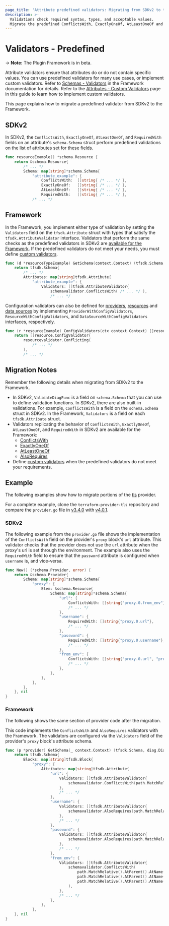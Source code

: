 ```yaml
---
page_title: 'Attribute predefined validators: Migrating from SDKv2 to the Framework'
description: >-
  Validations check required syntax, types, and acceptable values.
  Migrate the predefined ConflictsWith, ExactlyOneOf, AtLeastOneOf and RequiredWith validators to the Framework.
---
```


# Validators - Predefined

-> **Note:** The Plugin Framework is in beta.

Attribute validators ensure that attributes do or do not contain specific values. You can use predefined validators for
many use cases, or implement custom validators. Refer to [Schemas - Validators](/plugin/framework/schemas#validators) in
the Framework documentation for details. Refer to the
[Attributes - Custom Validators](/plugin/framework/migrating/attributes-blocks/validators-custom) page in this guide to learn how to
implement custom validators.

This page explains how to migrate a predefined validator from SDKv2 to the Framework.

## SDKv2

In SDKv2, the `ConflictsWith`, `ExactlyOneOf`, `AtLeastOneOf`, and `RequiredWith` fields on an attribute's
`schema.Schema` struct perform predefined validations on the list of attributes set for these fields.

```go
func resourceExample() *schema.Resource {
    return &schema.Resource{
        /* ... */
        Schema: map[string]*schema.Schema{
            "attribute_example": {
                ConflictsWith:  []string{ /* ... */ },
                ExactlyOneOf:   []string{ /* ... */ },
                AtLeastOneOf:   []string{ /* ... */ },
                RequiredWith:   []string{ /* ... */ },
            /* ... */
```
## Framework

In the Framework, you implement either type of validation by setting the `Validators` field on the `tfsdk.Attribute`
struct with types that satisfy the `tfsdk.AttributeValidator` interface. Validators that perform the same checks as the
predefined validators in SDKv2 are
[available for the Framework](https://github.com/hashicorp/terraform-plugin-framework-validators). If the predefined
validators do not meet your needs, you must define
[custom validators](/plugin/framework/migrating/validators-custom).

```go
func (d *resourceTypeExample) GetSchema(context.Context) (tfsdk.Schema, diag.Diagnostics) {
    return tfsdk.Schema{
        /* ... */
        Attributes: map[string]tfsdk.Attribute{
            "attribute_example": {
                Validators: []tfsdk.AttributeValidator{
                    schemavalidator.ConflictsWith( /* ... */ ),
                    /* ... */
```

Configuration validators can also be defined for
[providers](https://pkg.go.dev/github.com/hashicorp/terraform-plugin-framework-validators/providervalidator),
[resources](https://pkg.go.dev/github.com/hashicorp/terraform-plugin-framework-validators/resourcevalidator) and
[data sources](https://pkg.go.dev/github.com/hashicorp/terraform-plugin-framework-validators/datasourcevalidator) by
implementing `ProviderWithConfigValidators`, `ResourceWithConfigValidators`, and `DataSourceWithConfigValidators`
interfaces, respectively.

```go
func (r *resourceExample) ConfigValidators(ctx context.Context) []resource.ConfigValidator {
    return []resource.ConfigValidator{
        resourcevalidator.Conflicting(
            /* ... */
        ),
        /* ... */
```

## Migration Notes

Remember the following details when migrating from SDKv2 to the Framework.

- In SDKv2, `ValidateDiagFunc` is a field on `schema.Schema` that you can use to define validation functions. In SDKv2,
there are also built-in validations. For example, `ConflictsWith` is a field on the `schema.Schema` struct in SDKv2. In
the Framework, `Validators` is a field on each `tfsdk.Attribute` struct.
- Validators replicating the behavior of `ConflictsWith`, `ExactlyOneOf`, `AtLeastOneOf`, and `RequiredWith` in SDKv2 are
available for the Framework:
  - [ConflictsWith](https://pkg.go.dev/github.com/hashicorp/terraform-plugin-framework-validators/schemavalidator#ConflictsWith)
  - [ExactlyOneOf](https://pkg.go.dev/github.com/hashicorp/terraform-plugin-framework-validators/schemavalidator#ExactlyOneOf)
  - [AtLeastOneOf](https://pkg.go.dev/github.com/hashicorp/terraform-plugin-framework-validators/schemavalidator#AtLeastOneOf)
  - [AlsoRequires](https://pkg.go.dev/github.com/hashicorp/terraform-plugin-framework-validators/schemavalidator#AlsoRequires)
- Define [custom validators](/plugin/framework/migrating/validators-custom) when the predefined validators do not meet
your requirements.

## Example

The following examples show how to migrate portions of the [tls](https://github.com/hashicorp/terraform-provider-tls)
provider.

For a complete example, clone the
`terraform-provider-tls` repository and compare the `provider.go` file in
[v3.4.0](https://github.com/hashicorp/terraform-provider-tls/blob/v3.4.0/internal/provider/provider.go)
with [v4.0.1](https://github.com/hashicorp/terraform-provider-tls/blob/v4.0.1/internal/provider/provider.go).

### SDKv2

The following example from the `provider.go` file shows the implementation of the `ConflictsWith` field on the
provider's `proxy` block's `url` attribute. This validator checks that the provider does not use the `url` attribute
when the proxy's url is set through the environment. The example also uses the `RequiredWith` field to ensure that the
`password` attribute is configured when `username` is, and vice-versa.

```go
func New() (*schema.Provider, error) {
    return &schema.Provider{
        Schema: map[string]*schema.Schema{
            "proxy": {
                Elem: &schema.Resource{
                    Schema: map[string]*schema.Schema{
                        "url": {
                            ConflictsWith: []string{"proxy.0.from_env"},
                            /* ... */
                        },
                        "username": {
                            RequiredWith: []string{"proxy.0.url"},
                            /* ... */
                        },
                        "password": {
                            RequiredWith: []string{"proxy.0.username"},
                            /* ... */
                        },
                        "from_env": {
                            ConflictsWith: []string{"proxy.0.url", "proxy.0.username", "proxy.0.password"},
                            /* ... */
                        },
                    },
                },
            },
        },
    }, nil
}
```

### Framework

The following shows the same section of provider code after the migration.

This code implements the `ConflictsWith` and `AlsoRequires` validators with the Framework. The validators are configured
via the `Validators` field of the provider's `proxy` block's attribute schema.

```go
func (p *provider) GetSchema(_ context.Context) (tfsdk.Schema, diag.Diagnostics) {
    return tfsdk.Schema{
        Blocks: map[string]tfsdk.Block{
            "proxy": {
                Attributes: map[string]tfsdk.Attribute{
                    "url": {
                        Validators: []tfsdk.AttributeValidator{
                            schemavalidator.ConflictsWith(path.MatchRelative().AtParent().AtName("from_env")),
                        },
                        /* ... */
                    },
                    "username": {
                        Validators: []tfsdk.AttributeValidator{
                            schemavalidator.AlsoRequires(path.MatchRelative().AtParent().AtName("url")),
                        },
                        /* ... */
                    },
                    "password": {
                        Validators: []tfsdk.AttributeValidator{
                            schemavalidator.AlsoRequires(path.MatchRelative().AtParent().AtName("username")),
                        },
                        /* ... */
                    },
                    "from_env": {
                        Validators: []tfsdk.AttributeValidator{
                            schemavalidator.ConflictsWith(
                                path.MatchRelative().AtParent().AtName("url"),
                                path.MatchRelative().AtParent().AtName("username"),
                                path.MatchRelative().AtParent().AtName("password"),
                            ),
                        },
                        /* ... */
                    },
                },
            },
    }, nil
}
```
